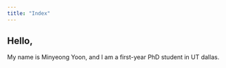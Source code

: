 ---
title: "Index"
---

## Hello,

My name is Minyeong Yoon, and I am a first-year PhD student in UT dallas.
